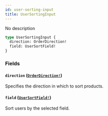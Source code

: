 ```yaml
---
id: user-sorting-input
title: UserSortingInput
---
```


No description

```graphql
type UserSortingInput {
  direction: OrderDirection!
  field: UserSortField!
}
```

### Fields

#### `direction` ([`OrderDirection!`](/developer/api-reference/enums/order-direction))

Specifies the direction in which to sort products.

#### `field` ([`UserSortField!`](/developer/api-reference/enums/user-sort-field))

Sort users by the selected field.
